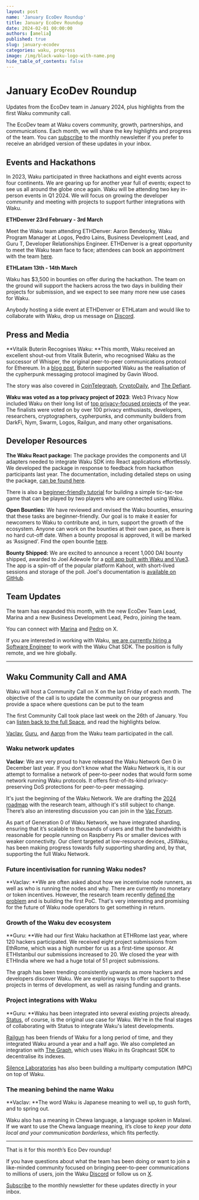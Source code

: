 ```yaml
---
layout: post
name: 'January EcoDev Roundup'
title: January EcoDev Roundup
date: 2024-02-01 00:00:00
authors: [amelia]
published: true
slug: january-ecodev
categories: waku, progress
image: /img/black-waku-logo-with-name.png
hide_table_of_contents: false
---
```



# January EcoDev Roundup
Updates from the EcoDev team in January 2024, plus highlights from the first Waku community call. 

<!--truncate-->

The EcoDev team at Waku covers community, growth, partnerships, and communications. Each month, we will share the key highlights and progress of the team. You can [subscribe](https://waku.org/subscribe/) to the monthly newsletter if you prefer to receive an abridged version of these updates in your inbox. 


## Events and Hackathons

In 2023, Waku participated in three hackathons and eight events across four continents. We are gearing up for another year full of events; expect to see us all around the globe once again. Waku will be attending two key in-person events in Q1 2024. We will focus on growing the developer community and meeting with projects to support further integrations with Waku.

**ETHDenver 23rd February - 3rd March**

Meet the Waku team attending ETHDenver: Aaron Bendesrky, Waku Program Manager at Logos, Pedro Lains, Business Development Lead, and Guru T, Developer Relationships Engineer. ETHDenver is a great opportunity to meet the Waku team face to face; attendees can book an appointment with the team [here](https://waku.org/events/eth-denver/).

**ETHLatam 13th - 14th March**

Waku has $3,500 in bounties on offer during the hackathon. The team on the ground will support the hackers across the two days in building their projects for submission, and we expect to see many more new use cases for Waku.

Anybody hosting a side event at ETHDenver or ETHLatam and would like to collaborate with Waku, drop us message on [Discord](https://discord.com/invite/gMPAzmcDER). 


## Press and Media

**Vitalik Buterin Recognises Waku: **This month, Waku received an excellent shout-out from Vitalik Buterin, who recognised Waku as the successor of Whisper, the original peer-to-peer communications protocol for Ethereum. In a [blog post](https://vitalik.eth.limo/general/2023/12/28/cypherpunk.html#ethereum-as-part-of-a-broader-technological-vision), Buterin supported Waku as the realisation of the cypherpunk messaging protocol imagined by Gavin Wood.

The story was also covered in [CoinTelegraph](https://cointelegraph.com/press-releases/vitalik-buterin-recognises-waku-as-the-peer-to-peer-communications-layer-of-gavin-woods-web3-vision), [CryptoDaily](https://cryptodaily.co.uk/2024/01/meet-waku-the-peer-to-peer-communications-protocol-recognized-by-vitalik-buterin), and [The Defiant](https://thedefiant.io/waku-the-p2p-communication-protocol-for-web3-recognized-by-vitalik-buterin). 

**Waku was voted as a top privacy project of 2023**: Web3 Privacy Now included Waku on their long list of [top privacy-focused projects](https://mirror.xyz/0x0f1F3DAf416B74DB3DE55Eb4D7513a80F4841073/LdOt0mlG_nXqhnmLf7s-X13NDNdpwQw72ESKaJq-0zA) of the year. The finalists were voted on by over 100 privacy enthusiasts, developers, researchers, cryptographers, cypherpunks, and community builders from DarkFi, Nym, Swarm, Logos, Railgun, and many other organisations.


## Developer Resources

**The Waku React package:** The package provides the components and UI adapters needed to integrate Waku SDK into React applications effortlessly. We developed the package in response to feedback from hackathon participants last year. The documentation, including detailed steps on using the package, [can be found here](https://docs.waku.org/guides/js-waku/use-waku-react/). 

There is also a [beginner-friendly tutorial](https://blog.waku.org/tictactoe-tutorial/) for building a simple tic-tac-toe game that can be played by two players who are connected using Waku.

**Open Bounties:** We have reviewed and revised the Waku bounties, ensuring that these tasks are beginner-friendly. Our goal is to make it easier for newcomers to Waku to contribute and, in turn, support the growth of the ecosystem. Anyone can work on the bounties at their own pace, as there is no hard cut-off date. When a bounty proposal is approved, it will be marked as ‘Assigned’. Find the open bountie [here](https://github.com/waku-org/bounties/issues).

**Bounty Shipped:** We are excited to announce a recent 1,000 DAI bounty shipped, awarded to Joel Adewole for a [poll app built with Waku and Vue3](https://dev.to/wolzcodelife/build-a-dapp-using-waku-decentralized-communication-and-vuejs-1nnf). The app is a spin-off of the popular platform Kahoot, with short-lived sessions and storage of the poll. Joel's documentation is [available on GitHub](https://github.com/wolz-CODElife/waku-vue-poll?tab=readme-ov-file).

## Team Updates

The team has expanded this month, with the new EcoDev Team Lead, Marina and a new Business Development Lead, Pedro, joining the team.

You can connect with [Marina](https://twitter.com/Crypto_marina) and [Pedro](https://twitter.com/bigbraincap) on X.

If you are interested in working with Waku, [we are currently hiring a Software Engineer](https://boards.greenhouse.io/waku/jobs/5607301) to work with the Waku Chat SDK. The position is fully remote, and we hire globally. 


---


## Waku Community Call and AMA

Waku will host a Community Call on X on the last Friday of each month. The objective of the call is to update the community on our progress and provide a space where questions can be put to the team 

The first Community Call took place last week on the 26th of January. You can [listen back to the full Space](https://twitter.com/Waku_org/status/1750927368644919722), and read the highlights below. 

[Vaclav](https://twitter.com/vpavlin), [Guru](https://twitter.com/hackyguru), and [Aaron](https://twitter.com/vrycmfy) from the Waku team participated in the call. 


### Waku network updates 

**Vaclav**: We are very proud to have released the Waku Network Gen 0 in December last year. If you don't know what the Waku Network is, it is our attempt to formalise a network of peer-to-peer nodes that would form some network running Waku protocols.  It offers first-of-its-kind privacy-preserving DoS protections for peer-to-peer messaging.

It's just the beginning of the Waku Network. We are drafting the [2024 roadmap](https://github.com/waku-org/pm/blob/master/ROADMAP.md ) with the research team, although it's still subject to change. There’s also an interesting discussion you can join in the [Vac Forum](https://forum.vac.dev/t/message-validation-marketplace-waku-network-of-networks/262/2).

As part of Generation 0 of Waku Network, we have integrated sharding, ensuring that it’s scalable to thousands of users and that the bandwidth is reasonable for people running on Raspberry Pis or smaller devices with weaker connectivity. Our client targeted at low-resource devices, JSWaku, has been making progress towards fully supporting sharding and, by that, supporting the full Waku Network.


### Future incentivisation for running Waku nodes?

**Vaclav: **We are often asked about how we incentivise node runners, as well as who is running the nodes and why. There are currently no monetary or token incentives. However, the research team recently [defined the problem](https://github.com/waku-org/research/blob/master/docs/incentivization.md) and is building the first PoC. That's very interesting and promising for the future of Waku node operators to get something in return.


### Growth of the Waku dev ecosystem

**Guru: **We had our first Waku hackathon at ETHRome last year, where 120 hackers participated. We received eight project submissions from EthRome, which was a high number for us as a first-time sponsor. At ETHIstanbul our submissions increased to 20. We closed the year with ETHIndia where we had a huge total of 51 project submissions.

The graph has been trending consistently upwards as more hackers and developers discover Waku. We are exploring ways to offer support to these projects in terms of development, as well as raising funding and grants.


### Project integrations with Waku

**Guru: **Waku has been integrated into several existing projects already. [Status](https://status.app/), of course, is the original use case for Waku. We're in the final stages of collaborating with Status to integrate Waku's latest developments.

[Railgun](https://www.railgun.org/) has been friends of Waku for a long period of time, and they integrated Waku around a year and a half ago. We also completed an integration with [The Graph](https://thegraph.com/), which uses Waku in its Graphcast SDK to decentralise its indexes.

[Silence Laboratories](https://www.silencelaboratories.com/) has also been building a multiparty computation (MPC) on top of Waku.



### The meaning behind the name Waku

**Vaclav: **The word Waku is Japanese meaning to well up, to gush forth, and to spring out. 

Waku also has a meaning in Chewa language, a language spoken in Malawi. If we want to use the Chewa language meaning, it’s close to _keep your data local and your communication borderless_, which fits perfectly.


---

That is it for this month’s Eco Dev roundup!

If you have questions about what the team has been doing or want to join a like-minded community focused on bringing peer-to-peer communications to millions of users, join the Waku [Discord](https://discord.com/invite/gMPAzmcDER) or follow us on [X](https://twitter.com/Waku_org).

[Subscribe](https://waku.org/subscribe/) to the monthly newsletter for these updates directly in your inbox.

